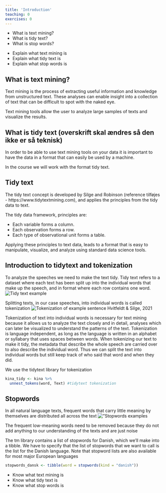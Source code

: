 ```yaml
---
title: 'Introduction'
teaching: 0
exercises: 0
---
```


:::::::::::::::::::::::::::::::::::::: questions 

- What is text mining?
- What is tidy text?
- What is stop words?


::::::::::::::::::::::::::::::::::::::::::::::::

::::::::::::::::::::::::::::::::::::: objectives

- Explain what text mining is
- Explain what tidy text is
- Explain what stop words is

::::::::::::::::::::::::::::::::::::::::::::::::

## What is text mining?
Text mining is the process of extracting useful information and knowledge from 
unstructured text. These analyses can enable insight into a collection of text 
that can be difficult to spot with the naked eye. 

Text mining tools allow the user to analyze large samples of texts and 
visualize the results.

## What is tidy text (overskrift skal ændres så den ikke er så teknisk)
In order to be able to use text mining tools on your data it is important to 
have the data in a format that can easily be used by a machine.

In the course we will work with the format tidy text.

:::: callout

## Tidy text

The tidy text concept is developed by Silge and Robinson (reference tilføjes - 
https://www.tidytextmining.com), and applies the principles from the tidy data 
to text.

The tidy data framework, principles are:

* Each variable forms a column.
* Each observation forms a row.
* Each type of observational unit forms a table.

Applying these principles to text data, leads to a format that is easy to 
manipulate, visualize, and analyze using standard data science tools.

::::::






## Introduction to tidytext and tokenization

To analyze the speeches we need to make the text tidy. Tidy text refers to a dataset where each text has been split up into the individual words that make up the speech, and in format where each row contains one word. ![Tidy text example](../fig/Tidy_text.png)

Splitting texts, in our case speeches, into individual words is called tokenization ![Tokenization of example sentence](../fig/Tokenization.png)
Hvitfeldt & Silge, 2021

Tokenization of text into individual words is necessary for text mining because it allows us to analyze the text closely and in detail, analyses which can later be visualized to understand the patterns of the text. Tokenization is language independent, as long as the language is written in an alphabet or syllabary that uses spaces between words. When tokenizing our text to make it tidy, the metadata that describe the whole speech are carried over to also describe the individual word. Thus we can split the text into individual words but still keep track of who said that word and when they did.

We use the tidytext library for tokenization


```r
kina_tidy <- kina %>% 
  unnest_tokens(word, Text) #tidytext tokenization
```


## Stopwords
In all natural language texts, frequent words that carry little meaning by themselves are distributed all across the text ![”Stopwords examples](../fig/Stopwords.png)

The frequent low-meaning words need to be removed because they do not add anything to our understanding of the texts and are just noise

The tm library contains a list of stopwords for Danish, which we'll make into a tibble. We have to specify that the list of stopwords that we want to call is the list for the Danish language. Note that stopword lists are also available for most major European languages

```r
stopwords_dansk <- tibble(word = stopwords(kind = "danish"))
```














::::::::::::::::::::::::::::::::::::: keypoints 

- Know what text mining is
- Know what tidy text is
- Know what stop words is

::::::::::::::::::::::::::::::::::::::::::::::::

